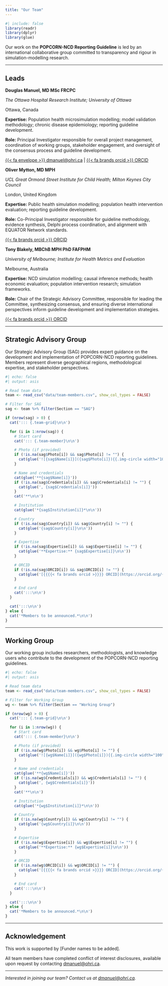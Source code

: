 ```yaml
---
title: "Our Team"
---
```


```r
#| include: false
library(readr)
library(dplyr)
library(glue)
```

Our work on the **POPCORN-NCD Reporting Guideline** is led by an international collaborative group committed to transparency and rigour in simulation-modelling research.

---

## Leads

<!--
COORDINATOR: Leadership section is MANUAL - use the template below to add new co-investigators.
Copy the entire block between the ::: {.team-member} divs and paste below, then fill in the details.
-->

::: {.team-grid}

::: {.team-member}

**Douglas Manuel, MD MSc FRCPC**

*The Ottawa Hospital Research Institute; University of Ottawa*

Ottawa, Canada

**Expertise:** Population health microsimulation modelling; model validation methodology; chronic disease epidemiology; reporting guideline development.


**Role:** Principal Investigator responsible for overall project management, coordination of working groups, stakeholder engagement, and oversight of the consensus process and guideline development.

[{{< fa envelope >}} dmanuel@ohri.ca](mailto:dmanuel@ohri.ca) | [{{< fa brands orcid >}} ORCID](https://orcid.org/0000-0002-0599-2061)

:::

::: {.team-member}

**Oliver Mytton, MD MPH**

*UCL Great Ormond Street Institute for Child Health; Milton Keynes City Council*

London, United Kingdom

**Expertise:** Public health simulation modelling; population health intervention evaluation; reporting guideline development.

**Role:** Co-Principal Investigator responsible for guideline methodology, evidence synthesis, Delphi process coordination, and alignment with EQUATOR Network standards.

[{{< fa brands orcid >}} ORCID](https://orcid.org/)

:::

::: {.team-member}

**Tony Blakely, MBChB MPH PhD FAFPHM**

*University of Melbourne; Institute for Health Metrics and Evaluation*

Melbourne, Australia

**Expertise:** NCD simulation modelling; causal inference methods; health economic evaluation; population intervention research; simulation frameworks.

**Role:** Chair of the Strategic Advisory Committee, responsible for leading the Committee, synthesizing consensus, and ensuring diverse international perspectives inform guideline development and implementation strategies.

[{{< fa brands orcid >}} ORCID](https://orcid.org/0000-0002-2096-829X)

:::

:::

---

## Strategic Advisory Group

<!--
COORDINATOR: SAG is AUTO-GENERATED from data/team-members.csv

To add/update members:
1. Open Google Sheet with team member responses
2. Download/copy rows where Section = "SAG"
3. Upload to data/team-members.csv (or edit directly in GitHub)
4. Commit the CSV file - site will rebuild automatically

CSV Columns needed: Section, Name, Credentials, Institution, Country, Expertise, ORCID, Email, Photo
-->

Our Strategic Advisory Group (SAG) provides expert guidance on the development and implementation of POPCORN-NCD reporting guidelines. Members represent diverse geographical regions, methodological expertise, and stakeholder perspectives.

```r
#| echo: false
#| output: asis

# Read team data
team <- read_csv("data/team-members.csv", show_col_types = FALSE)

# Filter for SAG
sag <- team %>% filter(Section == "SAG")

if (nrow(sag) > 0) {
  cat('::: {.team-grid}\n\n')

  for (i in 1:nrow(sag)) {
    # Start card
    cat('::: {.team-member}\n\n')

    # Photo (if provided)
    if (!is.na(sag$Photo[i]) && sag$Photo[i] != "") {
      cat(glue('![{sag$Name[i]}]({sag$Photo[i]}){{.img-circle width="100"}}\n\n'))
    }

    # Name and credentials
    cat(glue('**{sag$Name[i]}'))
    if (!is.na(sag$Credentials[i]) && sag$Credentials[i] != "") {
      cat(glue(', {sag$Credentials[i]}'))
    }
    cat('**\n\n')

    # Institution
    cat(glue('*{sag$Institution[i]}*\n\n'))

    # Country
    if (!is.na(sag$Country[i]) && sag$Country[i] != "") {
      cat(glue('{sag$Country[i]}\n\n'))
    }

    # Expertise
    if (!is.na(sag$Expertise[i]) && sag$Expertise[i] != "") {
      cat(glue('**Expertise:** {sag$Expertise[i]}\n\n'))
    }

    # ORCID
    if (!is.na(sag$ORCID[i]) && sag$ORCID[i] != "") {
      cat(glue('[{{{{< fa brands orcid >}}}} ORCID](https://orcid.org/{sag$ORCID[i]})\n\n'))
    }

    # End card
    cat(':::\n\n')
  }

  cat(':::\n\n')
} else {
  cat('*Members to be announced.*\n\n')
}
```

---

## Working Group

<!--
COORDINATOR: Working Group is AUTO-GENERATED from data/team-members.csv

To add/update members:
1. Open Google Sheet with team member responses
2. Download/copy rows where Section = "Working Group"
3. Upload to data/team-members.csv (or edit directly in GitHub)
4. Commit the CSV file - site will rebuild automatically

CSV Columns needed: Section, Name, Credentials, Institution, Country, Expertise, ORCID, Email, Photo
-->

Our working group includes researchers, methodologists, and knowledge users who contribute to the development of the POPCORN-NCD reporting guidelines.

```r
#| echo: false
#| output: asis

# Read team data
team <- read_csv("data/team-members.csv", show_col_types = FALSE)

# Filter for Working Group
wg <- team %>% filter(Section == "Working Group")

if (nrow(wg) > 0) {
  cat('::: {.team-grid}\n\n')

  for (i in 1:nrow(wg)) {
    # Start card
    cat('::: {.team-member}\n\n')

    # Photo (if provided)
    if (!is.na(wg$Photo[i]) && wg$Photo[i] != "") {
      cat(glue('![{wg$Name[i]}]({wg$Photo[i]}){{.img-circle width="100"}}\n\n'))
    }

    # Name and credentials
    cat(glue('**{wg$Name[i]}'))
    if (!is.na(wg$Credentials[i]) && wg$Credentials[i] != "") {
      cat(glue(', {wg$Credentials[i]}'))
    }
    cat('**\n\n')

    # Institution
    cat(glue('*{wg$Institution[i]}*\n\n'))

    # Country
    if (!is.na(wg$Country[i]) && wg$Country[i] != "") {
      cat(glue('{wg$Country[i]}\n\n'))
    }

    # Expertise
    if (!is.na(wg$Expertise[i]) && wg$Expertise[i] != "") {
      cat(glue('**Expertise:** {wg$Expertise[i]}\n\n'))
    }

    # ORCID
    if (!is.na(wg$ORCID[i]) && wg$ORCID[i] != "") {
      cat(glue('[{{{{< fa brands orcid >}}}} ORCID](https://orcid.org/{wg$ORCID[i]})\n\n'))
    }

    # End card
    cat(':::\n\n')
  }

  cat(':::\n\n')
} else {
  cat('*Members to be announced.*\n\n')
}
```

---

## Acknowledgement

This work is supported by [Funder names to be added].

All team members have completed conflict of interest disclosures, available upon request by contacting [dmanuel@ohri.ca](mailto:dmanuel@ohri.ca).

---

*Interested in joining our team? Contact us at [dmanuel@ohri.ca](mailto:dmanuel@ohri.ca).*
